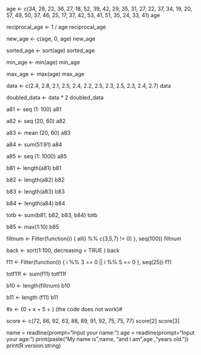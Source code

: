 age <- c(34, 28, 22, 36, 27, 18, 52, 39, 42, 29,
         35, 31, 27, 22, 37, 34, 19, 20, 57, 49,
         50, 37, 46, 25, 17, 37, 42, 53, 41,
         51, 35, 24, 33, 41)
age

reciprocal_age <- 1 / age
reciprocal_age

new_age <- c(age, 0, age)
new_age

sorted_age <- sort(age)
sorted_age

min_age <- min(age)
min_age

max_age <- max(age)
max_age

data <- c(2.4, 2.8, 2.1, 2.5, 2.4, 2.2, 2.5, 2.3, 2.5, 2.3, 2.4, 2.7)
data

doubled_data <- data * 2
doubled_data

a81 <- seq (1: 100)
a81

a82 <- seq (20, 60)
a82

a83 <- mean (20, 60)
a83

a84 <- sum(51:91)
a84

a85 <- seq (1: 1000)
a85

b81 <- length(a81)
b81

b82 <- length(a82)
b82

b83 <- length(a83)
b83

b84 <- length(a84)
b84

totb <- sum(b81, b82, b83, b84)
totb

b85 <- max(1:10)
b85


filtnum <-  Filter(function(i) { all(i %% c(3,5,7) != 0) }, seq(100))
filtnum

back <- sort(1:100, decreasing = TRUE )
back

f11 <- Filter(function(i) { i %% 3 == 0 || i %% 5 == 0 }, seq(25))
f11

totf11f <- sum(f11)
totf11f

b10 <- length(filtnum)
b10

b11 <- length (f11)
b11

 #x <- {0 + x + 5 + } (the code does not work)#
 
 score <- c(72, 86, 92, 63, 88, 89, 91, 92, 75, 75, 77)
 score[2]
 score[3]
 
  name = readline(prompt="Input your name: ")
 age = readline(prompt="Input your age: ")
 print(paste("My name is",name, "and I am",age ,"years old."))
 print(R.version.string)

 
